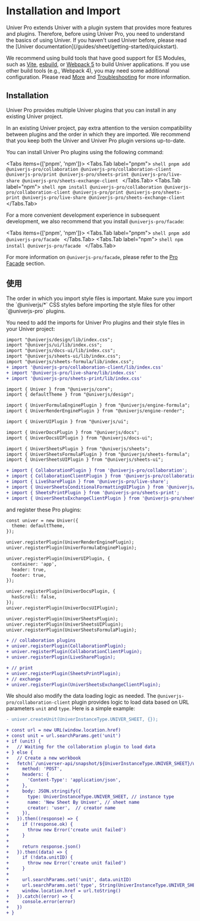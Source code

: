 
# Installation and Import

<Callout type="info" emoji="ℹ️">
  Univer Pro extends Univer with a plugin system that provides more features and plugins. Therefore, before using Univer Pro, you need to understand the basics of using Univer. If you haven't used Univer before, please read the [Univer documentation](/guides/sheet/getting-started/quickstart).
</Callout>

We recommend using build tools that have good support for ES Modules, such as [Vite](https://vitejs.dev/), [esbuild](https://esbuild.github.io/), or [Webpack 5](https://webpack.js.org/) to build Univer applications. If you use other build tools (e.g., Webpack 4), you may need some additional configuration. Please read [More](/guides/sheet/getting-started/quickstart/) and [Troubleshooting](/guides/sheet/troubleshooting) for more information.

## Installation

Univer Pro provides multiple Univer plugins that you can install in any existing Univer project.

In an existing Univer project, pay extra attention to the version compatibility between plugins and the order in which they are imported. We recommend that you keep both the Univer and Univer Pro plugin versions up-to-date.

You can install Univer Pro plugins using the following command:

<Tabs items={['pnpm', 'npm']}>
  <Tabs.Tab label="pnpm">
    ```shell
    pnpm add @univerjs-pro/collaboration @univerjs-pro/collaboration-client @univerjs-pro/print @univerjs-pro/sheets-print @univerjs-pro/live-share @univerjs-pro/sheets-exchange-client
    ```
  </Tabs.Tab>
  <Tabs.Tab label="npm">
    ```shell
    npm install @univerjs-pro/collaboration @univerjs-pro/collaboration-client @univerjs-pro/print @univerjs-pro/sheets-print @univerjs-pro/live-share @univerjs-pro/sheets-exchange-client
    ```
  </Tabs.Tab>
</Tabs>

For a more convenient development experience in subsequent development, we also recommend that you install `@univerjs-pro/facade`:

<Tabs items={['pnpm', 'npm']}>
  <Tabs.Tab label="pnpm">
    ```shell
    pnpm add @univerjs-pro/facade
    ```
  </Tabs.Tab>
  <Tabs.Tab label="npm">
    ```shell
    npm install @univerjs-pro/facade
    ```
  </Tabs.Tab>
</Tabs>

For more information on `@univerjs-pro/facade`, please refer to the [Pro Facade](/pro/guides/sheet/facade/facade) section.

## 使用

<Callout type="info" emoji="ℹ️">
  The order in which you import style files is important. Make sure you import the `@univerjs/*` CSS styles before importing the style files for other `@univerjs-pro` plugins.
</Callout>

You need to add the imports for Univer Pro plugins and their style files in your Univer project:

```diff
import "@univerjs/design/lib/index.css";
import "@univerjs/ui/lib/index.css";
import "@univerjs/docs-ui/lib/index.css";
import "@univerjs/sheets-ui/lib/index.css";
import "@univerjs/sheets-formula/lib/index.css";
+ import '@univerjs-pro/collaboration-client/lib/index.css'
+ import '@univerjs-pro/live-share/lib/index.css'
+ import '@univerjs-pro/sheets-print/lib/index.css'

import { Univer } from "@univerjs/core";
import { defaultTheme } from "@univerjs/design";

import { UniverFormulaEnginePlugin } from "@univerjs/engine-formula";
import { UniverRenderEnginePlugin } from "@univerjs/engine-render";

import { UniverUIPlugin } from "@univerjs/ui";

import { UniverDocsPlugin } from "@univerjs/docs";
import { UniverDocsUIPlugin } from "@univerjs/docs-ui";

import { UniverSheetsPlugin } from "@univerjs/sheets";
import { UniverSheetsFormulaPlugin } from "@univerjs/sheets-formula";
import { UniverSheetsUIPlugin } from "@univerjs/sheets-ui";

+ import { CollaborationPlugin } from '@univerjs-pro/collaboration';
+ import { CollaborationClientPlugin } from '@univerjs-pro/collaboration-client';
+ import { LiveSharePlugin } from '@univerjs-pro/live-share';
+ import { UniverSheetsConditionalFormattingUIPlugin } from '@univerjs/sheets-conditional-formatting-ui';
+ import { SheetsPrintPlugin } from '@univerjs-pro/sheets-print';
+ import { UniverSheetsExchangeClientPlugin } from '@univerjs-pro/sheets-exchange-client';
```

and register these Pro plugins:

```diff
const univer = new Univer({
  theme: defaultTheme,
});

univer.registerPlugin(UniverRenderEnginePlugin);
univer.registerPlugin(UniverFormulaEnginePlugin);

univer.registerPlugin(UniverUIPlugin, {
  container: 'app',
  header: true,
  footer: true,
});

univer.registerPlugin(UniverDocsPlugin, {
  hasScroll: false,
});
univer.registerPlugin(UniverDocsUIPlugin);

univer.registerPlugin(UniverSheetsPlugin);
univer.registerPlugin(UniverSheetsUIPlugin);
univer.registerPlugin(UniverSheetsFormulaPlugin);

+ // collaboration plugins
+ univer.registerPlugin(CollaborationPlugin);
+ univer.registerPlugin(CollaborationClientPlugin);
+ univer.registerPlugin(LiveSharePlugin);

+ // print
+ univer.registerPlugin(SheetsPrintPlugin);
+ // exchange
+ univer.registerPlugin(UniverSheetsExchangeClientPlugin);
```

We should also modify the data loading logic as needed. The `@univerjs-pro/collaboration-client` plugin provides logic to load data based on URL parameters `unit` and `type`. Here is a simple example:

```diff
- univer.createUnit(UniverInstanceType.UNIVER_SHEET, {});

+ const url = new URL(window.location.href)
+ const unit = url.searchParams.get('unit')
+ if (unit) {
+   // Waiting for the collaboration plugin to load data
+ } else {
+   // Create a new workbook
+   fetch(`/universer-api/snapshot/${UniverInstanceType.UNIVER_SHEET}/unit/-/create`, {
+     method: 'POST',
+     headers: {
+       'Content-Type': 'application/json',
+     },
+     body: JSON.stringify({
+       type: UniverInstanceType.UNIVER_SHEET, // instance type
+       name: 'New Sheet By Univer', // sheet name
+       creator: 'user',  // creator name
+     }),
+   }).then((response) => {
+     if (!response.ok) {
+       throw new Error('create unit failed')
+     }
+
+     return response.json()
+   }).then((data) => {
+     if (!data.unitID) {
+       throw new Error('create unit failed')
+     }
+
+     url.searchParams.set('unit', data.unitID)
+     url.searchParams.set('type', String(UniverInstanceType.UNIVER_SHEET))
+     window.location.href = url.toString()
+   }).catch((error) => {
+     console.error(error)
+   })
+ }
```
